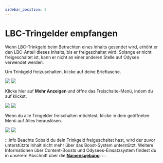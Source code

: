 ---
sidebar_position: 2
---

# LBC-Tringelder empfangen

Wenn LBC-Trinkgeld beim Betrachten eines Inhalts gesendet wird, erhöht er den LBC-Anteil dieses Inhalts, bis er freigeschaltet wird. Solange er nicht freigeschaltet ist, kann er nicht an einer anderen Stelle auf Odysee verwendet werden.

Um Trinkgeld freizuschalten, klicke auf deine <OdyseeButton url="https://odysee.com/$/wallet"><OdyseeIcon type="credits"/> Brieftasche</OdyseeButton>. 

![](/img/de/wallet_screen_support_toggle_closed_dark.png#dark)
![](/img/de/wallet_screen_support_toggle_closed_light.png#light)

Klicke hier auf **Mehr Anzeigen <OdyseeIcon type="ChevronDown"/>** und öffne das Freischalte-Menü, indem du auf <OdyseeIcon type="Unlock" color="#de0050" /> klickst.

![](/img/de/wallet_screen_support_toggle_opened_arrow_to_unlock_dark.png#dark)
![](/img/de/wallet_screen_support_toggle_opened_arrow_to_unlock_light.png#light)


Wenn du alle Tringelder freischalten möchtest, klicke in dem geöffneten Menü auf <PrimaryOdyseeButton>Alles herauslösen</PrimaryOdyseeButton>.

![](/img/de/wallet_unlock_all_credits_modal_dark.png#dark)
![](/img/de/wallet_unlock_all_credits_modal_light.png#light)

:::info Beachte
Sobald du dein Trinkgeld freigeschaltet hast, wird der zuvor unterstützte Inhalt nicht mehr über das Boost-System unterstützt.
Weitere Informationen über Content-Boosts und Odysees-Einsatzsystem findest du in unserem Abschnitt über die **[Namensgebung](/category-blockchain/category-staking/naming)**.
:::
